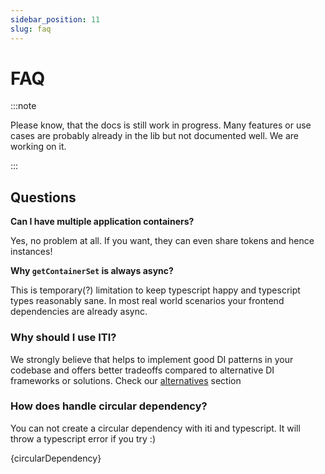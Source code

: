 ```yaml
---
sidebar_position: 11
slug: faq
---
```




# FAQ

:::note

Please know, that the docs is still work in progress. Many features or use cases are probably already in the lib but not documented well. We are working on it.

:::

<TOCInline toc={toc} />

## Questions

**Can I have multiple application containers?**

Yes, no problem at all. If you want, they can even share tokens and hence instances!

**Why `getContainerSet` is always async?**

This is temporary(?) limitation to keep typescript happy and typescript types reasonably sane.
In most real world scenarios your frontend dependencies are already async.

### Why should I use ITI?

We strongly believe that helps to implement good DI patterns in your codebase and offers
better tradeoffs compared to alternative DI frameworks or solutions.
Check our [alternatives](/docs/alternatives) section

### How does handle circular dependency?

You can not create a circular dependency with iti and typescript.
It will throw a typescript error if you try :)

<CodeBlock language="ts">{circularDependency}</CodeBlock>
